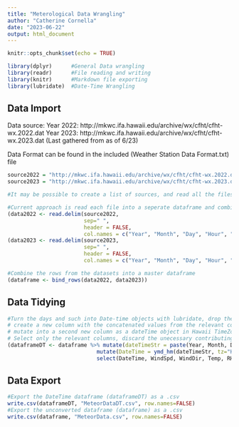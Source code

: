 ```yaml
---
title: "Meterological Data Wrangling"
author: "Catherine Cornella"
date: "2023-06-22"
output: html_document
---
```


```r
knitr::opts_chunk$set(echo = TRUE)

library(dplyr)      #General Data wrangling
library(readr)      #File reading and writing
library(knitr)      #Markdown file exporting
library(lubridate)  #Date-Time Wrangling
```

## Data Import
Data source: 
Year 2022: http://mkwc.ifa.hawaii.edu/archive/wx/cfht/cfht-wx.2022.dat
Year 2023: http://mkwc.ifa.hawaii.edu/archive/wx/cfht/cfht-wx.2023.dat (Last gathered from as of 6/23)

Data Format can be found in the included (Weather Station Data Format.txt) file

```r
source2022 = "http://mkwc.ifa.hawaii.edu/archive/wx/cfht/cfht-wx.2022.dat"
source2023 = "http://mkwc.ifa.hawaii.edu/archive/wx/cfht/cfht-wx.2023.dat"

#It may be possible to create a list of sources, and read all the files into the same dataset from the beginning. At this time I don't think that will improve functionality by a significant enough margin to warrant attempting it. 

#Current approach is read each file into a seperate dataframe and combine later. As the file is read in column names are assigned. 
(data2022 <- read.delim(source2022, 
                        sep=" ", 
                        header = FALSE, 
                        col.names = c("Year", "Month", "Day", "Hour", "Minute", "WindSpd", "WindDir", "Temp", "RHumid", "Pressure", "NA" )))
(data2023 <- read.delim(source2023, 
                        sep=" ", 
                        header = FALSE, 
                        col.names = c("Year", "Month", "Day", "Hour", "Minute", "WindSpd", "WindDir", "Temp", "RHumid", "Pressure", "NA" )))
```

```r
#Combine the rows from the datasets into a master dataframe
(dataframe <- bind_rows(data2022, data2023))
```

## Data Tidying

```r
#Turn the days and such into Date-time objects with lubridate, drop the other columns, keep as a separate dataframe. 
# create a new column with the concatenated values from the relevant columns
# mutate into a second new column as a dateTime object in Hawaii TimeZone
# Select only the relevant columns, discard the unecessary contributing columns. 
(dataframeDT <- dataframe %>% mutate(dateTimeStr = paste(Year, Month, Day, Hour, Minute)) %>% 
                            mutate(DateTime = ymd_hm(dateTimeStr, tz="HST")) %>% 
                            select(DateTime, WindSpd, WindDir, Temp, RHumid, Pressure, NA.) )
```

## Data Export

```r
#Export the DateTime dataframe (dataframeDT) as a .csv
write.csv(dataframeDT, "MeteorDataDT.csv", row.names=FALSE)
#Export the unconverted dataframe (dataframe) as a .csv
write.csv(dataframe, "MeteorData.csv", row.names=FALSE)
```